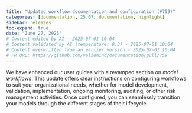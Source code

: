 ```yaml
---
title: "Updated workflow documentation and configuration (#759)"
categories: [documentation, 25.07, documentation, highlight]
sidebar: releases
toc-expand: true
date: "June 27, 2025"
# Content edited by AI - 2025-07-01 10:04
# Content validated by AI (temperature: 0.3) - 2025-07-01 10:04
# Content overwritten from an earlier version - 2025-07-01 10:04
# PR URL: https://github.com/validmind/documentation/pull/759
---
```


We have enhanced our user guides with a revamped section on _model workflows_. This update offers clear instructions on configuring workflows to suit your organizational needs, whether for model development, validation, implementation, ongoing monitoring, auditing, or other risk management activities. Once configured, you can seamlessly transition your models through the different stages of their lifecycle.
